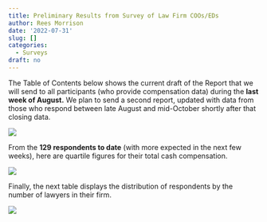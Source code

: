 ```yaml
---
title: Preliminary Results from Survey of Law Firm COOs/EDs
author: Rees Morrison
date: '2022-07-31'
slug: []
categories:
  - Surveys
draft: no
---
```


The Table of Contents below shows the current draft of the Report that we will send to all participants (who provide compensation data) during the **last week of August.**  We plan to send a second report, updated with data from those who respond between late August and mid-October shortly after that closing data.

![](/media/COOSurveyReportToC.png)

From the **129 respondents to date** (with more expected in the next few weeks), here are quartile figures for their total cash compensation.

![](/media/COOSurveyTotalcomp.png)

Finally, the next table displays the distribution of respondents by the number of lawyers in their firm.

![](/media/COOSurveyLawyers.png)
